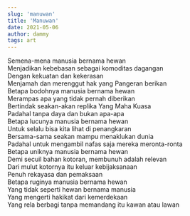 ```yaml
---
slug: 'manuwan'
title: 'Manuwan'
date: 2021-05-06
author: dammy
tags: art
---
```


<div>Semena-mena manusia bernama hewan</div>
<div>Menjadikan kebebasan sebagai komoditas dagangan</div>
<div>Dengan kekuatan dan kekerasan</div>
<div className='end-p'>Menjamah dan merenggut hak yang Pangeran berikan</div>

<div>Betapa bodohnya manusia bernama hewan</div>
<div>Merampas apa yang tidak pernah diberikan</div>
<div>Bertindak seakan-akan replika Yang Maha Kuasa</div>
<div className='end-p'>Padahal tanpa daya dan bukan apa-apa</div>

<div>Betapa lucunya manusia bernama hewan</div>
<div>Untuk selalu bisa kita lihat di penangkaran</div>
<div>Bersama-sama seakan mampu menaklukan dunia</div>
<div className='end-p'>
  Padahal untuk mengambil nafas saja mereka meronta-ronta
</div>

<div>Betapa uniknya manusia bernama hewan</div>
<div>Demi secuil bahan kotoran, membunuh adalah relevan</div>
<div>Dari mulut kotornya itu keluar kebijaksanaan</div>
<div className='end-p'>Penuh rekayasa dan pemaksaan</div>

<div>Betapa ruginya manusia bernama hewan</div>
<div>Yang tidak seperti hewan bernama manusia</div>
<div>Yang mengerti hakikat dari kemerdekaan</div>
<div className='end-p'>
  Yang rela berbagi tanpa memandang itu kawan atau lawan
</div>
